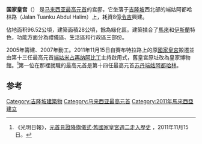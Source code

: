 {{noteTA 
|G1=melayu
|1=zh-hans:元首后; zh-hant:元首后; 
}}
{{Infobox building
| mapframe-zoom = 16
| name               = 馬來西亞國家皇宮
| native_name        = ''Istana Negara Malaysia''
| image              = Kuala Lumpur Malaysia-Istana Negara-Jalan-Duta-01.jpg
| caption            = 
| groundbreaking_date= 2007年11月
| start_date         = 2007年11月
| completion_date    = 2011年9月
| inauguration_date  = 2011年9月15日
| renovation_date    = 
| building_type      = [[宮殿|宮殿]]
| location_town      = {{KL}}
| location_country   = {{MAS}}
| client              = 
| owner               = [[馬來西亞政府|馬來西亞政府]]
| cost                = 8.12億[[令吉|令吉]]
| current_tenants     = [[馬來西亞最高元首|馬來西亞最高元首]]
| style= [[馬來文化|馬來]]，[[伊斯蘭建築|伊斯蘭]]及[[西方|西方]]建築
| coordinates        = {{coord|3|09|41|N|101|39|49|E|region:MY_type:landmark_source:kolossus-zhwiki|display=inline,title}}
| roof               = 
| top_floor          = 
| antenna_spire      = 
| floor_count        = 
| floor_area         = 
| elevator_count     = 
| architect          = 馬來西亞公共工程局<br>Kumpulan Seni Reka有限公司
| main_contractor    = 馬來西亞公共工程局<br>Maya Maju有限公司
| references         = 
}}

{{Infobox government agency
| name              = 馬來西亞國家皇宮
| native_name       = Istana Negara Malaysia
| seal              = Arms of the Yang di-Pertuan Agong of Malaysia.png
| formed            = {{Start date and age|df=yes|paren=yes|1957|08|31}}
| jurisdiction      = {{MAS}}
| headquarters      = {{MAS}} {{KL}}
| budget            = 1353萬[[令吉|令吉]]（2016）
| parent_department = [[馬來西亞首相署|馬來西亞首相署]]
| website           = {{URL|www.istananegara.gov.my}}
}}
'''国家皇宫'''（{{lang-ms|Istana Negara}}） 是[[马来西亚最高元首|马来西亚最高元首]]的宫邸，它坐落于[[吉隆坡|吉隆坡]]西北部的端姑阿都哈林路（Jalan Tuanku Abdul Halim）上，耗資8億[[令吉|令吉]]興建。

佔地面积96.52公頃，建築面積28公頃，餘為綠化區。建築揉合了[[馬來文化|馬來]]和[[伊斯蘭建築|伊斯蘭]]特色，功能方面分為禮儀區、生活區和行政區三部份。

2005年籌建、2007年動工。2011年11月15日自賽布特拉路上的原[[舊國家皇宮_(吉隆坡)|國家皇宮]]搬遷並由第十三任最高元首[[端姑米占再纳阿比丁|端姑米占再纳阿比丁]]主持啟用式，舊皇宮原址改為皇家博物館。<ref>《光明日報》，[http://www.guangming.com.my/node/118574 元首見證降旗儀式‧舊國家皇宮週二走入歷史] {{Wayback|url=http://www.guangming.com.my/node/118574 |date=20120117060224 }}，2011年11月15日。</ref>第一位在那裡就職的最高元首是第十四任最高元首[[苏丹端姑阿都哈林|苏丹端姑阿都哈林]]。

==参考==
{{portal|马来西亚}}
{{Reflist}}

{{commons category|Istana Negara, Kuala Lumpur}}

[[Category:吉隆坡建築物|Category:吉隆坡建築物]]
[[Category:马来西亚最高元首|Category:马来西亚最高元首]]
[[Category:2011年馬來西亞建立|Category:2011年馬來西亞建立]]